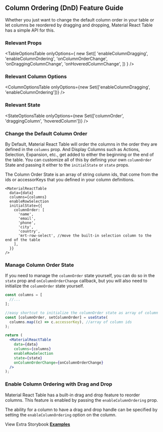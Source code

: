 
<Head>
  <title>Column Ordering/DnD Feature Guide - Material React Table V2 Docs</title>
  <meta
    name="description"
    content="How to use and customize the column ordering and drag and drop features of Material React Table"
  />
</Head>

## Column Ordering (DnD) Feature Guide

Whether you just want to change the default column order in your table or let columns be reordered by dragging and dropping, Material React Table has a simple API for this.

### Relevant Props

<TableOptionsTable
  onlyOptions={
    new Set([
      'enableColumnDragging',
      'enableColumnOrdering',
      'onColumnOrderChange',
      'onDraggingColumnChange',
      'onHoveredColumnChange',
    ])
  }
/>

### Relevant Column Options

<ColumnOptionsTable
  onlyOptions={new Set(['enableColumnDragging', 'enableColumnOrdering'])}
/>

### Relevant State

<StateOptionsTable
  onlyOptions={new Set(['columnOrder', 'draggingColumn', 'hoveredColumn'])}
/>

### Change the Default Column Order

By Default, Material React Table will order the columns in the order they are defined in the `columns` prop. And Display Columns such as Actions, Selection, Expansion, etc., get added to either the beginning or the end of the table. You can customize all of this by defining your own `columnOrder` State and passing it either to the `initialState` or `state` props.

The Column Order State is an array of string column ids, that come from the ids or accessorKeys that you defined in your column definitions.

```tsx
<MaterialReactTable
  data={data}
  columns={columns}
  enableRowSelection
  initialState={{
    columnOrder: [
      'name',
      'email',
      'phone',
      'city',
      'country',
      'mrt-row-select', //move the built-in selection column to the end of the table
    ],
  }}
/>
```

### Manage Column Order State

If you need to manage the `columnOrder` state yourself, you can do so in the `state` prop and `onColumnOrderChange` callback, but you will also need to initialize the `columnOrder` state yourself.

```jsx
const columns = [
  //...
];

//easy shortcut to initialize the columnOrder state as array of column ids
const [columnOrder, setColumnOrder] = useState(
  columns.map((c) => c.accessorKey), //array of column ids
);

return (
  <MaterialReactTable
    data={data}
    columns={columns}
    enableRowSelection
    state={state}
    onColumnOrderChange={onColumnOrderChange}
  />
);
```

### Enable Column Ordering with Drag and Drop

Material React Table has a built-in drag and drop feature to reorder columns. This feature is enabled by passing the `enableColumnOrdering` prop.

The ability for a column to have a drag and drop handle can be specified by setting the `enableColumnOrdering` option on the column.

<DNDExample />

View Extra Storybook **[Examples](https://www.material-react-table.dev/?path=/story/features-column-ordering-examples)**
